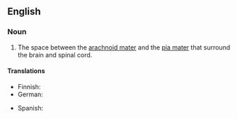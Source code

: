 ==English==
===Noun===
{{en-noun}}
{{wikipedia}}

# {{context|anatomy|lang=en}} The space between the [[arachnoid mater]] and the [[pia mater]] that surround the brain and spinal cord.

====Translations====
{{trans-top|space between the arachnoid mater}}
* Finnish: {{t|fi|lukinkalvonalaistila}}
* German: {{t|de|Subarachnoidalraum|m}}
{{trans-mid}}
* Spanish: {{t|es|espacio subaracnoideo|m}}
{{trans-bottom}}